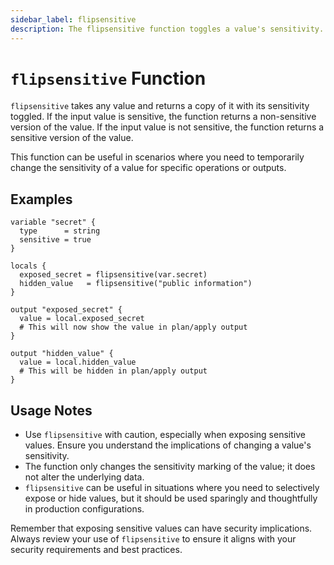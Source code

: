 ```yaml
---
sidebar_label: flipsensitive
description: The flipsensitive function toggles a value's sensitivity.
---
```


# `flipsensitive` Function

`flipsensitive` takes any value and returns a copy of it with its sensitivity toggled. If the input value is sensitive, the function returns a non-sensitive version of the value. If the input value is not sensitive, the function returns a sensitive version of the value.

This function can be useful in scenarios where you need to temporarily change the sensitivity of a value for specific operations or outputs.

## Examples

```hcl
variable "secret" {
  type      = string
  sensitive = true
}

locals {
  exposed_secret = flipsensitive(var.secret)
  hidden_value   = flipsensitive("public information")
}

output "exposed_secret" {
  value = local.exposed_secret
  # This will now show the value in plan/apply output
}

output "hidden_value" {
  value = local.hidden_value
  # This will be hidden in plan/apply output
}
```

## Usage Notes

- Use `flipsensitive` with caution, especially when exposing sensitive values. Ensure you understand the implications of changing a value's sensitivity.
- The function only changes the sensitivity marking of the value; it does not alter the underlying data.
- `flipsensitive` can be useful in situations where you need to selectively expose or hide values, but it should be used sparingly and thoughtfully in production configurations.

Remember that exposing sensitive values can have security implications. Always review your use of `flipsensitive` to ensure it aligns with your security requirements and best practices.
